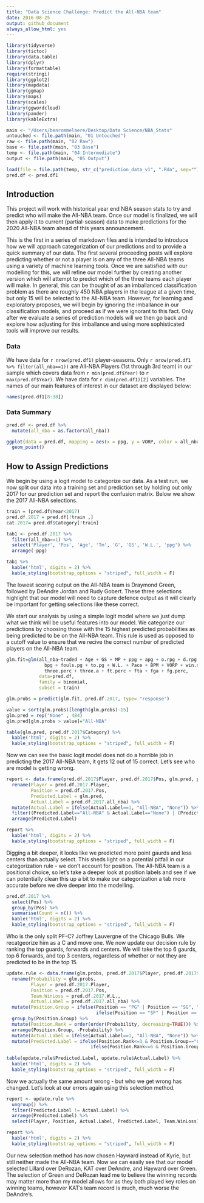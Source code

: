 ```yaml
---
title: "Data Science Challenge: Predict the All-NBA team"
date: 2016-08-25
output: github_document
always_allow_html: yes
---
```


```r
library(tidyverse)
library(tictoc)
library(data.table)
library(dplyr)
library(formattable)
require(stringi)
library(ggplot2)
library(mapdata)
library(ggmap)
library(maps)
library(scales)
library(ggwordcloud)
library(pander)
library(kableExtra)

main <- "/Users/benrommelaere/Desktop/Data Science/NBA_Stats"
untouched <- file.path(main, "01 Untouched")
raw <- file.path(main, "02 Raw")
base <- file.path(main, "03 Base")
temp <- file.path(main, "04 Intermediate")
output <- file.path(main, "05 Output")

load(file = file.path(temp, str_c("prediction_data_v1", ".Rda", sep="")))
pred.df <- pred.df1
```
## Introduction
This project will work with historical year end NBA season stats to try and predict who will make the All-NBA team. Once our model is finalized, we will then apply it to current (partial-season) data to make predictions for the 2020 All-NBA team ahead of this years announcement. 

This is the first in a series of markdown files and is intended to introduce how we will approach categorization of our predictions and to provide a quick summary of our data. The first several proceeding posts will explore predicting whether or not a player is on any of the three All-NBA teams using a variety of machine learning tools. Once we are satisfied with our modelling for this, we will refine our model further by creating another version which will attempt to predict which of the three teams each player will make. In general, this can be thought of as an imballanced classification problem as there are roughly 450 NBA players in the league at a given time, but only 15 will be selected to the All-NBA team. However, for learning and exploratory proposes, we will begin by ignoring the imballance in our classification models, and proceed as if we were ignorant to this fact. Only after we evaluate a series of prediction models will we then go back and explore how adjusting for this imballance and using more sophisticated tools will improve our results. 

### Data
We have data for `r nrow(pred.df1)` player-seasons. Only 
`r nrow(pred.df1 %>% filter(all_nba==1))` are All-NBA Players (1st through 3rd team) in our sample which covers data from `r min(pred.df$Year)` to `r max(pred.df$Year)`. We have data for `r dim(pred.df1)[2]` variables. The names of our main features of interest in our dataset are displayed below:
```r
names(pred.df1[8:38])
```
### Data Summary
```r
pred.df <- pred.df %>% 
  mutate(all_nba = as.factor(all_nba))

ggplot(data = pred.df, mapping = aes(x = ppg, y = VORP, color = all_nba)) +
  geom_point()
```


## How to Assign Predictions
We begin by using a logit model to categorize our data. As a test run, we now split our data into a training set and prediction set by holding out only 2017 for our prediction set and report the confusion matrix. Below we show the 2017 All-NBA selections. 
```r
train = (pred.df$Year<2017)
pred.df.2017 = pred.df[!train ,]
cat.2017= pred.df$Category[!train]

tab1 <- pred.df.2017 %>%
  filter(all_nba==1) %>%
  select('Player', 'Pos', 'Age', 'Tm', 'G', 'GS', 'W.L.', 'ppg') %>% 
  arrange(-ppg)

tab1 %>% 
  kable('html', digits = 2) %>% 
  kable_styling(bootstrap_options = "striped", full_width = F)
```
The lowest scoring output on the All-NBA team is Draymond Green, followed by DeAndre Jordan and Rudy Gobert. These three selections highlight that our model will need to capture defence output as it will clearly be important for getting selections like these correct. 

We start our analysis by using a simple logit model where we just dump what we think will be useful features into our model. We categorize our predictions by choosing those with the 15 highest predicted probabilities as being predicted to be on the All-NBA team. This rule is used as opposed to a cutoff value to ensure that we recive the correct number of predicted players on the All-NBA team.  
```r
glm.fit=glm(all_nba~traded + Age + GS + MP + ppg + apg + o.rpg + d.rpg + spg + PER +
              bpg + fouls.pg + to.pg + W.L. + Pace + BPM + VORP + win.share + traded + true.shoot + 
              three.perc + three.a + ft.perc + fta + fga + fg.perc,
            data=pred.df, 
            family = binomial,
            subset = train)

glm.probs = predict(glm.fit, pred.df.2017, type= "response")

value = sort(glm.probs)[length(glm.probs)-15]
glm.pred = rep("None" , 484)
glm.pred[glm.probs > value]="All-NBA"

table(glm.pred, pred.df.2017$Category) %>% 
  kable('html', digits = 2) %>% 
  kable_styling(bootstrap_options = "striped", full_width = F)
```
Now we can see the basic logit model does not do a horrible job in predicting the 2017 All-NBA team, it gets 12 out of 15 correct. Let's see who are model is getting wrong.
```r
report <- data.frame(pred.df.2017$Player, pred.df.2017$Pos, glm.pred, pred.df.2017$all_nba) %>% 
  rename(Player = pred.df.2017.Player,
         Position = pred.df.2017.Pos,
         Predicted.Label = glm.pred,
         Actual.Label = pred.df.2017.all_nba) %>% 
  mutate(Actual.Label = ifelse(Actual.Label==1, "All-NBA", "None")) %>% 
  filter((Predicted.Label=="All-NBA" & Actual.Label=="None") | (Predicted.Label=="None" & Actual.Label=="All-NBA")) %>% 
  arrange(Predicted.Label)

report %>% 
  kable('html', digits = 2) %>% 
  kable_styling(bootstrap_options = "striped", full_width = F)
```
Digging a bit deeper, it looks like we predicted more point gaurds and less centers than actually select. This sheds light on a potential pitfall in our categorization rule - we don't account for position. The All-NBA team is a positional choice, so let's take a deeper look at position labels and see if we can potentially clean this up a bit to make our categorization a tab more accurate before we dive deeper into the modelling. 
```r
pred.df.2017 %>% 
  select(Pos) %>% 
  group_by(Pos) %>% 
  summarise(Count = n()) %>% 
  kable('html', digits = 2) %>% 
  kable_styling(bootstrap_options = "striped", full_width = F)
```
Who is the only split PF-C? Joffrey Lauvergne of the Chicago Bulls. We recatgeorize him as a C and move one. We now update our decision rule by ranking the top guards, forwards and centers. We will take the top 6 gaurds, top 6 forwards, and top 3 centers, regardless of whether or not they are predicted to be in the top 15. 
```r
update.rule <- data.frame(glm.probs, pred.df.2017$Player, pred.df.2017$Pos, pred.df.2017$all_nba, pred.df.2017$W.L.) %>% 
  rename(Probability = glm.probs,
         Player = pred.df.2017.Player,
         Position = pred.df.2017.Pos,
         Team.WinLoss = pred.df.2017.W.L.,
         Actual.Label = pred.df.2017.all_nba) %>% 
  mutate(Position.Group = ifelse(Position == "PG" | Position == "SG", "G",
                                 ifelse(Position == "SF" | Position == "PF", "F", "C"))) %>% 
  group_by(Position.Group) %>% 
  mutate(Position.Rank = order(order(Probability, decreasing=TRUE))) %>% 
  arrange(Position.Group, -Probability) %>% 
  mutate(Actual.Label = ifelse(Actual.Label==1, "All-NBA", "None")) %>% 
  mutate(Predicted.Label = ifelse(Position.Rank<=3 & Position.Group=="C", "All-NBA", 
                               ifelse(Position.Rank<=6 & Position.Group!="C", "All-NBA", "None")))
  
table(update.rule$Predicted.Label, update.rule$Actual.Label) %>% 
  kable('html', digits = 2) %>% 
  kable_styling(bootstrap_options = "striped", full_width = F)
```
Now we actually the same amount wrong - but who we get wrong has changed. Let's look at our errors again using this selection method. 
```r
report <- update.rule %>% 
  ungroup() %>% 
  filter(Predicted.Label != Actual.Label) %>% 
  arrange(Predicted.Label) %>% 
  select(Player, Position, Actual.Label, Predicted.Label, Team.WinLoss)

report %>% 
  kable('html', digits = 2) %>% 
  kable_styling(bootstrap_options = "striped", full_width = F)
```
Our new selection method has now chosen Hayward instead of Kyrie, but still neither made the All-NBA team. Now we can easily see that our model selected Lillard over DeRozan, KAT over DeAndre, and Hayward over Green. The selection of Green and DeRozan lead me to believe the winning records may matter more than my model allows for as they both played key roles on winning teams, however KAT's team record is much, much worse the DeAndre's. 
